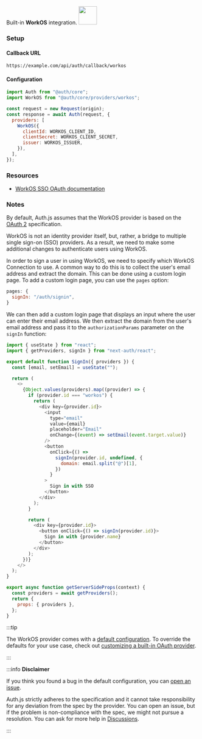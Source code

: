 <div
  style={{
    backgroundColor: "#000",
    display: "flex",
    justifyContent: "space-between",
    color: "#fff",
    padding: 16,
  }}
>
  <span>
    Built-in <b>WorkOS</b> integration.
  </span>
  <a href="https://workos.com/">
    <img
      style={{ display: "block" }}
      src="/img/providers/workos.svg"
      height="48"
    />
  </a>
</div>

### Setup

#### Callback URL

```
https://example.com/api/auth/callback/workos
```

#### Configuration

```js
import Auth from "@auth/core";
import WorkOS from "@auth/core/providers/workos";

const request = new Request(origin);
const response = await Auth(request, {
  providers: [
    WorkOS({
      clientId: WORKOS_CLIENT_ID,
      clientSecret: WORKOS_CLIENT_SECRET,
      issuer: WORKOS_ISSUER,
    }),
  ],
});
```

### Resources

- [WorkOS SSO OAuth documentation](https://workos.com/docs/reference/sso)

### Notes

By default, Auth.js assumes that the WorkOS provider is
based on the [OAuth 2](https://www.rfc-editor.org/rfc/rfc6749.html) specification.

WorkOS is not an identity provider itself, but, rather, a bridge to multiple single sign-on (SSO) providers.
As a result, we need to make some additional changes to authenticate users using WorkOS.

In order to sign a user in using WorkOS, we need to specify which WorkOS Connection to use.
A common way to do this is to collect the user's email address and extract the domain. This can be done using a custom login page.
To add a custom login page, you can use the `pages` option:

```js filename="pages/api/auth/[...nextauth].js"
pages: {
  signIn: "/auth/signin",
}
```

We can then add a custom login page that displays an input where the user can enter their email address.
We then extract the domain from the user's email address and pass it to the `authorizationParams` parameter on the `signIn` function:

```js filename="pages/auth/signin.js"
import { useState } from "react";
import { getProviders, signIn } from "next-auth/react";

export default function SignIn({ providers }) {
  const [email, setEmail] = useState("");

  return (
    <>
      {Object.values(providers).map((provider) => {
        if (provider.id === "workos") {
          return (
            <div key={provider.id}>
              <input
                type="email"
                value={email}
                placeholder="Email"
                onChange={(event) => setEmail(event.target.value)}
              />
              <button
                onClick={() =>
                  signIn(provider.id, undefined, {
                    domain: email.split("@")[1],
                  })
                }
              >
                Sign in with SSO
              </button>
            </div>
          );
        }

        return (
          <div key={provider.id}>
            <button onClick={() => signIn(provider.id)}>
              Sign in with {provider.name}
            </button>
          </div>
        );
      })}
    </>
  );
}

export async function getServerSideProps(context) {
  const providers = await getProviders();
  return {
    props: { providers },
  };
}
```

:::tip

The WorkOS provider comes with a [default configuration](https://github.com/nextauthjs/next-auth/blob/main/packages/core/src/providers/workos.ts).
To override the defaults for your use case, check out [customizing a built-in OAuth provider](https://authjs.dev/guides/providers/custom-provider#override-default-options).

:::

:::info **Disclaimer**

If you think you found a bug in the default configuration, you can [open an issue](https://authjs.dev/new/provider-issue).

Auth.js strictly adheres to the specification and it cannot take responsibility for any deviation from
the spec by the provider. You can open an issue, but if the problem is non-compliance with the spec,
we might not pursue a resolution. You can ask for more help in [Discussions](https://authjs.dev/new/github-discussions).

:::
